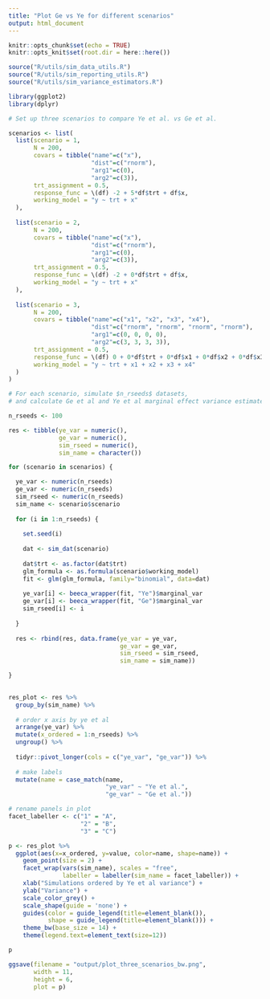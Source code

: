 ```yaml
---
title: "Plot Ge vs Ye for different scenarios"
output: html_document
---
```

  
```r
knitr::opts_chunk$set(echo = TRUE)
knitr::opts_knit$set(root.dir = here::here())
```


```r
source("R/utils/sim_data_utils.R")
source("R/utils/sim_reporting_utils.R")
source("R/utils/sim_variance_estimators.R")

library(ggplot2)
library(dplyr)
```



```r
# Set up three scenarios to compare Ye et al. vs Ge et al.

scenarios <- list(
  list(scenario = 1, 
       N = 200,
       covars = tibble("name"=c("x"),
                       "dist"=c("rnorm"),
                       "arg1"=c(0),
                       "arg2"=c(3)),
       trt_assignment = 0.5,
       response_func = \(df) -2 + 5*df$trt + df$x,
       working_model = "y ~ trt + x"
  ),
  
  list(scenario = 2,
       N = 200,
       covars = tibble("name"=c("x"),
                       "dist"=c("rnorm"),
                       "arg1"=c(0),
                       "arg2"=c(3)),
       trt_assignment = 0.5,
       response_func = \(df) -2 + 0*df$trt + df$x,
       working_model = "y ~ trt + x"
  ),
  
  list(scenario = 3,
       N = 200,
       covars = tibble("name"=c("x1", "x2", "x3", "x4"),
                       "dist"=c("rnorm", "rnorm", "rnorm", "rnorm"),
                       "arg1"=c(0, 0, 0, 0),
                       "arg2"=c(3, 3, 3, 3)),
       trt_assignment = 0.5,
       response_func = \(df) 0 + 0*df$trt + 0*df$x1 + 0*df$x2 + 0*df$x3 + 0*df$x4,
       working_model = "y ~ trt + x1 + x2 + x3 + x4"
  )
)
```


```r

# For each scenario, simulate $n_rseeds$ datasets,
# and calculate Ge et al and Ye et al marginal effect variance estimates

n_rseeds <- 100

res <- tibble(ye_var = numeric(),
              ge_var = numeric(),
              sim_rseed = numeric(),
              sim_name = character())

for (scenario in scenarios) {

  ye_var <- numeric(n_rseeds)
  ge_var <- numeric(n_rseeds)
  sim_rseed <- numeric(n_rseeds)
  sim_name <- scenario$scenario
  
  for (i in 1:n_rseeds) {
    
    set.seed(i)
    
    dat <- sim_dat(scenario)
    
    dat$trt <- as.factor(dat$trt)
    glm_formula <- as.formula(scenario$working_model)
    fit <- glm(glm_formula, family="binomial", data=dat)
    
    ye_var[i] <- beeca_wrapper(fit, "Ye")$marginal_var
    ge_var[i] <- beeca_wrapper(fit, "Ge")$marginal_var
    sim_rseed[i] <- i
    
  }
  
  res <- rbind(res, data.frame(ye_var = ye_var, 
                               ge_var = ge_var, 
                               sim_rseed = sim_rseed,
                               sim_name = sim_name))

}
  
```



```r

res_plot <- res %>%
  group_by(sim_name) %>%
  
  # order x axis by ye et al
  arrange(ye_var) %>%
  mutate(x_ordered = 1:n_rseeds) %>%
  ungroup() %>%
  
  tidyr::pivot_longer(cols = c("ye_var", "ge_var")) %>%
  
  # make labels
  mutate(name = case_match(name, 
                           "ye_var" ~ "Ye et al.",
                           "ge_var" ~ "Ge et al."))

# rename panels in plot
facet_labeller <- c("1" = "A",
                    "2" = "B",
                    "3" = "C")

p <- res_plot %>%
  ggplot(aes(x=x_ordered, y=value, color=name, shape=name)) +
    geom_point(size = 2) +
    facet_wrap(vars(sim_name), scales = "free",
               labeller = labeller(sim_name = facet_labeller)) +
    xlab("Simulations ordered by Ye et al variance") +
    ylab("Variance") +
    scale_color_grey() +
    scale_shape(guide = 'none') +
    guides(color = guide_legend(title=element_blank()),
           shape = guide_legend(title=element_blank())) +
    theme_bw(base_size = 14) +
    theme(legend.text=element_text(size=12))

p

```



```r
ggsave(filename = "output/plot_three_scenarios_bw.png",
       width = 11,
       height = 6,
       plot = p)
```


